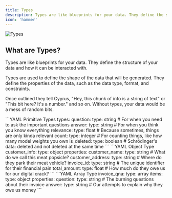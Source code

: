 ```yaml
---
title: Types
description: Types are like blueprints for your data. They define the structure of your data and how it can be interacted with.
icon: 'hammer'
---
```


<img
  src="/images/types-overview.png"
  alt="Types"
/>

## What are Types?

Types are like blueprints for your data. They define the structure of your data and how it can be interacted with.

Types are used to define the shape of the data that will be generated. They define the properties of the data, such as the data type, format, and constraints.

Once outlined they tell Cyyrus, "Hey, this chunk of info is a string of text" or "This bit here? It's a number." and so on. Without types, your data would be a mess of random bits.


<CodeGroup>
```YAML Primitive Types
types:
    question:
        type: string  # For when you need to ask the important questions
    answer:
        type: string  # For when you think you know everything
    relevance:
        type: float   # Because sometimes, things are only kinda relevant
    count:
        type: integer  # For counting things, like how many model weights you own
    is_deleted:
        type: boolean  # Schrödinger's data: deleted and not deleted at the same time
```
```YAML Object Type
customer_info:
    type: object
    properties:
      customer_name:
        type: string  # What do we call this meat popsicle?
      customer_address:
        type: string  # Where do they park their meat vehicle?
      invoice_id:
        type: string  # The unique identifier for their financial pain
      total_amount:
        type: float   # How much do they owe us for our digital crack?
```
```YAML Array Type
invoice_qna:
    type: array
    items:
      type: object
      properties:
        question:
          type: string  # The burning questions about their invoice
        answer:
          type: string  # Our attempts to explain why they owe us money
```
</CodeGroup>